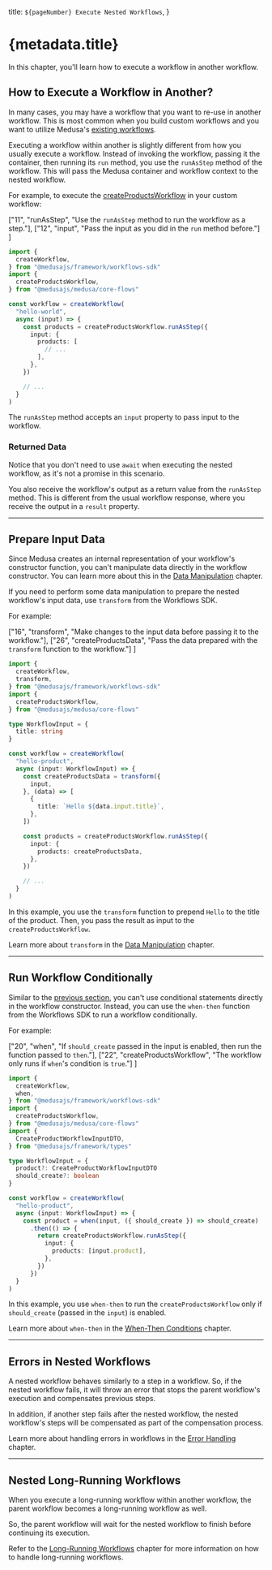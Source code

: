   title: `${pageNumber} Execute Nested Workflows`,
}

# {metadata.title}

In this chapter, you'll learn how to execute a workflow in another workflow.

## How to Execute a Workflow in Another?

In many cases, you may have a workflow that you want to re-use in another workflow. This is most common when you build custom workflows and you want to utilize Medusa's [existing workflows](!resources!/medusa-workflows-reference).

Executing a workflow within another is slightly different from how you usually execute a workflow. Instead of invoking the workflow, passing it the container, then running its `run` method, you use the `runAsStep` method of the workflow. This will pass the Medusa container and workflow context to the nested workflow.

For example, to execute the [createProductsWorkflow](!resources!/references/medusa-workflows/createProductsWorkflow) in your custom workflow:

  ["11", "runAsStep", "Use the `runAsStep` method to run the workflow as a step."],
  ["12", "input", "Pass the input as you did in the `run` method before."]
]

```ts highlights={workflowsHighlights} collapsibleLines="1-7" expandMoreButton="Show Imports"
import {
  createWorkflow,
} from "@medusajs/framework/workflows-sdk"
import { 
  createProductsWorkflow,
} from "@medusajs/medusa/core-flows"

const workflow = createWorkflow(
  "hello-world",
  async (input) => {
    const products = createProductsWorkflow.runAsStep({
      input: {
        products: [
          // ...
        ],
      },
    })

    // ...
  }
)
```

The `runAsStep` method accepts an `input` property to pass input to the workflow.

### Returned Data

Notice that you don't need to use `await` when executing the nested workflow, as it's not a promise in this scenario.

You also receive the workflow's output as a return value from the `runAsStep` method. This is different from the usual workflow response, where you receive the output in a `result` property.

---

## Prepare Input Data

Since Medusa creates an internal representation of your workflow's constructor function, you can't manipulate data directly in the workflow constructor. You can learn more about this in the [Data Manipulation](../variable-manipulation/page.mdx) chapter.

If you need to perform some data manipulation to prepare the nested workflow's input data, use `transform` from the Workflows SDK.

For example:

  ["16", "transform", "Make changes to the input data before passing it to the workflow."],
  ["26", "createProductsData", "Pass the data prepared with the `transform` function to the workflow."]
]

```ts highlights={transformHighlights} collapsibleLines="1-12"
import {
  createWorkflow,
  transform,
} from "@medusajs/framework/workflows-sdk"
import { 
  createProductsWorkflow,
} from "@medusajs/medusa/core-flows"

type WorkflowInput = {
  title: string
}

const workflow = createWorkflow(
  "hello-product",
  async (input: WorkflowInput) => {
    const createProductsData = transform({
      input,
    }, (data) => [
      {
        title: `Hello ${data.input.title}`,
      },
    ])

    const products = createProductsWorkflow.runAsStep({
      input: {
        products: createProductsData,
      },
    })

    // ...
  }
)
```

In this example, you use the `transform` function to prepend `Hello` to the title of the product. Then, you pass the result as input to the `createProductsWorkflow`.

<Note>

Learn more about `transform` in the [Data Manipulation](../variable-manipulation/page.mdx) chapter.

</Note>

---

## Run Workflow Conditionally

Similar to the [previous section](#prepare-input-data), you can't use conditional statements directly in the workflow constructor. Instead, you can use the `when-then` function from the Workflows SDK to run a workflow conditionally.

For example:

  ["20", "when", "If `should_create` passed in the input is enabled, then run the function passed to `then`."],
  ["22", "createProductsWorkflow", "The workflow only runs if `when`'s condition is `true`."]
]

```ts highlights={whenHighlights} collapsibleLines="1-16"
import {
  createWorkflow,
  when,
} from "@medusajs/framework/workflows-sdk"
import { 
  createProductsWorkflow,
} from "@medusajs/medusa/core-flows"
import { 
  CreateProductWorkflowInputDTO,
} from "@medusajs/framework/types"

type WorkflowInput = {
  product?: CreateProductWorkflowInputDTO
  should_create?: boolean
}

const workflow = createWorkflow(
  "hello-product",
  async (input: WorkflowInput) => {
    const product = when(input, ({ should_create }) => should_create)
      .then(() => {
        return createProductsWorkflow.runAsStep({
          input: {
            products: [input.product],
          },
        })
      })
  }
)
```

In this example, you use `when-then` to run the `createProductsWorkflow` only if `should_create` (passed in the `input`) is enabled.

<Note>

Learn more about `when-then` in the [When-Then Conditions](../conditions/page.mdx) chapter.

</Note>

---

## Errors in Nested Workflows

A nested workflow behaves similarly to a step in a workflow. So, if the nested workflow fails, it will throw an error that stops the parent workflow's execution and compensates previous steps.

In addition, if another step fails after the nested workflow, the nested workflow's steps will be compensated as part of the compensation process.

Learn more about handling errors in workflows in the [Error Handling](../errors/page.mdx) chapter.

---

## Nested Long-Running Workflows

When you execute a long-running workflow within another workflow, the parent workflow becomes a long-running workflow as well.

So, the parent workflow will wait for the nested workflow to finish before continuing its execution.

Refer to the [Long-Running Workflows](../long-running-workflow/page.mdx) chapter for more information on how to handle long-running workflows.